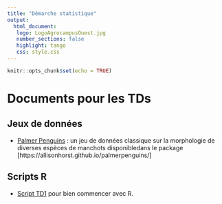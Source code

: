 ```yaml
---
title: "Démarche statistique"
output: 
  html_document:
   logo: LogoAgrocampusOuest.jpg
   number_sections: false
   highlight: tango
   css: style.css
---
```



```r
knitr::opts_chunk$set(echo = TRUE)
```


# Documents pour les TDs 


## Jeux de données
* [Palmer Penguins](data/penguins.csv) : un jeu de données classique sur la morphologie de diverses espèces de manchots disponibledans le  package [https://allisonhorst.github.io/palmerpenguins/]


## Scripts R
* [Script TD1](data/TD1_script.R) pour bien commencer avec R.
